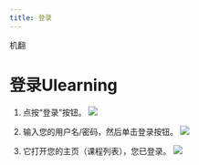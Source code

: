 ```yaml
--- 
title: 登录
--- 
```



机翻
# 登录Ulearning

1. 点按“登录”按钮。
![](/img/ulearning/student/login01.png)

2. 输入您的用户名/密码，然后单击登录按钮。
![](/img/ulearning/student/login02.png)

3. 它打开您的主页（课程列表），您已登录。
![](/img/ulearning/student/login03.png)